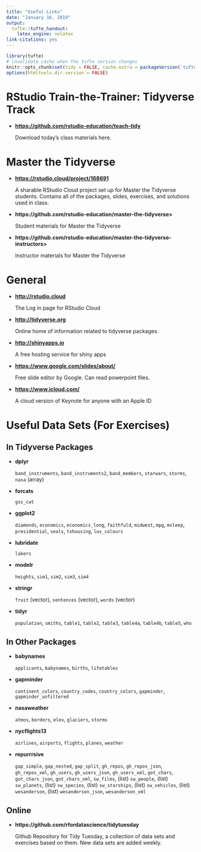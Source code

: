 ```yaml
---
title: "Useful Links"
date: "January 16, 2019"
output:
  tufte::tufte_handout:
    latex_engine: xelatex
link-citations: yes
---
```


```r
library(tufte)
# invalidate cache when the tufte version changes
knitr::opts_chunk$set(tidy = FALSE, cache.extra = packageVersion('tufte'))
options(htmltools.dir.version = FALSE)
```

# RStudio Train-the-Trainer: Tidyverse Track

- **<https://github.com/rstudio-education/teach-tidy>** 

    Download today's class materials here.


# Master the Tidyverse

- **<https://rstudio.cloud/project/168691>** 

    A sharable RStudio Cloud project set up for Master the Tidyverse students. Contains all of the packages, slides, exercises, and solutions used in class.

- **https://github.com/rstudio-education/master-the-tidyverse>** 

    Student materials for Master the Tidyverse

- **https://github.com/rstudio-education/master-the-tidyverse-instructors>** 

    Instructor materials for Master the Tidyverse

# General

- **<http://rstudio.cloud>** 

    The Log in page for RStudio Cloud

- **<http://tidyverse.org>** 

    Online home of information related to tidyverse packages.

- **<http://shinyapps.io>** 

    A free hosting service for shiny apps

- **<https://www.google.com/slides/about/>** 

    Free slide editor by Google. Can read powerpoint files.

- **<https://www.icloud.com/>** 

    A cloud version of Keynote for anyone with an Apple ID

# Useful Data Sets (For Exercises)

## In Tidyverse Packages

- **dplyr** 

    `band_instruments`, `band_instruments2`, `band_members`, `starwars`, `storms`, `nasa` (array)

- **forcats** 

    `gss_cat`

- **ggplot2** 

    `diamonds`, `economics`, `economics_long`, `faithfuld`, `midwest`, `mpg`, `msleep`, `presidential`, `seals`, `txhousing`, `luv_colours`

- **lubridate** 

    `lakers`

- **modelr**

     `heights`, `sim1`, `sim2`, `sim3`, `sim4`

- **stringr** 

    `fruit` (vector), `sentences` (vector), `words` (vector)

- **tidyr** 

     `population`, `smiths`, `table1`, `table2`, `table3`, `table4a`, `table4b`, `table5`, `who`

## In Other Packages

- **babynames** 

    `applicants`, `babynames`, `births`, `lifetables` 

- **gapminder**

     `continent_colors`, `country_codes`, `country_colors`, `gapminder`, `gapminder_unfiltered`

- **nasaweather**

     `atmos`, `borders`, `elev`, `glaciers`, `storms`

- **nycflights13**

     `airlines`, `airports`, `flights`, `planes`, `weather`

- **repurrrsive**

     `gap_simple`,  `gap_nested`,  `gap_split`,  `gh_repos`, `gh_repos_json`, `gh_repos_xml`, `gh_users`, `gh_users_json`, `gh_users_xml`, `got_chars`, `got_chars_json`, `got_chars_xml`, `sw_films`, (list) `sw_people`, (list) `sw_planets`, (list) `sw_species`, (list) `sw_starships`, (list) `sw_vehicles`, (list) `wesanderson`, (list) `wesanderson_json`, `wesanderson_xml`

## Online

- **https://github.com/rfordatascience/tidytuesday**

     Github Repository for Tidy Tuesday, a collection of data sets and exercises based on them. New data sets are added weekly.


